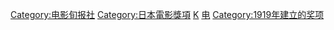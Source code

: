 {{catmore}}

[[Category:电影旬报社|Category:电影旬报社]]
[[Category:日本電影獎項|Category:日本電影獎項]]
[[Category:日本雜誌|K]]
[[Category:电影杂志|电]]
[[Category:1919年建立的奖项|Category:1919年建立的奖项]]